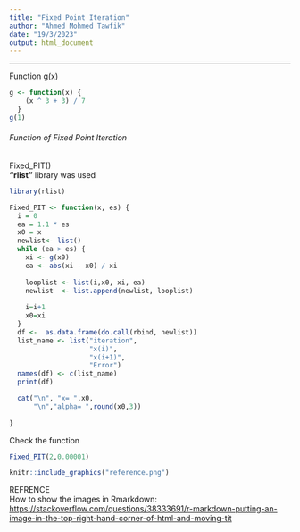 ---
title: "Fixed Point Iteration"
author: "Ahmed Mohmed Tawfik"
date: "19/3/2023"
output: html_document
---

<script>
   $(document).ready(function() {
     $head = $('#header');
     $head.prepend('<img src=\"https://pbs.twimg.com/profile_images/1103930224318672900/ihdChg0V_400x400.png" alt="FEPS" style=\"float: right;width: 80px;\"/>')
     $head.prepend('<img src=\"https://www.logolynx.com/images/logolynx/s_13/13dc1854ad6c0ba730f884b1c66c2391.jpeg" alt="CAIRO UNIVERSITY" style=\"float: right;width: 70px;\"/>')
   });
</script>

<hr>
Function g(x) 
```{r}
g <- function(x) {
    (x ^ 3 + 3) / 7
  }
g(1)
```
###### Function of Fixed Point Iteration 
Fixed_PIT() 
<br>
 **"rlist"** library was used

```{r, echo=FALSE,results = "hide", warning=FALSE}
library(rlist)
```

```{r}
Fixed_PIT <- function(x, es) {
  i = 0
  ea = 1.1 * es
  x0 = x
  newlist<- list()
  while (ea > es) {
    xi <- g(x0)
    ea <- abs(xi - x0) / xi
    
    looplist <- list(i,x0, xi, ea)
    newlist  <- list.append(newlist, looplist)
      
    i=i+1
    x0=xi
  }
  df <-  as.data.frame(do.call(rbind, newlist))
  list_name <- list("iteration",
                    "x(i)",
                    "x(i+1)",
                    "Error")
  names(df) <- c(list_name)
  print(df)

  cat("\n", "x= ",x0,
      "\n","alpha= ",round(x0,3))
  
}
```

 Check the function
```{r}
Fixed_PIT(2,0.00001)
```

```{r,out.width = "3%",echo=FALSE}
knitr::include_graphics("reference.png")
```
REFRENCE
<br>
How to show the images in Rmarkdown: <https://stackoverflow.com/questions/38333691/r-markdown-putting-an-image-in-the-top-right-hand-corner-of-html-and-moving-tit>

